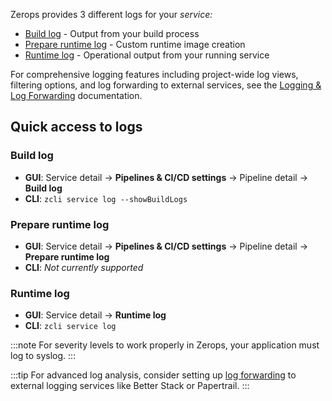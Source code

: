 
Zerops provides 3 different logs for your <Var name="servicePath" /> service:

- [Build log](#build-log) - Output from your build process
- [Prepare runtime log](#prepare-runtime-log) - Custom runtime image creation
- [Runtime log](#runtime-log) - Operational output from your running service

For comprehensive logging features including project-wide log views, filtering options, and log forwarding to external services, see the [Logging & Log Forwarding](/references/logging) documentation.

## Quick access to logs

### Build log
- **GUI**: Service detail → **Pipelines & CI/CD settings** → Pipeline detail → **Build log**
- **CLI**: `zcli service log --showBuildLogs`

### Prepare runtime log
- **GUI**: Service detail → **Pipelines & CI/CD settings** → Pipeline detail → **Prepare runtime log**
- **CLI**: *Not currently supported*

### Runtime log
- **GUI**: Service detail → **Runtime log**
- **CLI**: `zcli service log`

:::note
For severity levels to work properly in Zerops, your application must log to syslog.
:::

:::tip
For advanced log analysis, consider setting up [log forwarding](/features/logging#log-forwarding) to external logging services like Better Stack or Papertrail.
:::